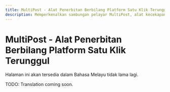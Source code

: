 ```yaml
---
title: MultiPost - Alat Penerbitan Berbilang Platform Satu Klik Terunggul
description: Memperkenalkan sambungan pelayar MultiPost, alat kecekapan untuk pencipta kandungan.
---
```


# MultiPost - Alat Penerbitan Berbilang Platform Satu Klik Terunggul

Halaman ini akan tersedia dalam Bahasa Melayu tidak lama lagi.

TODO: Translation coming soon. 